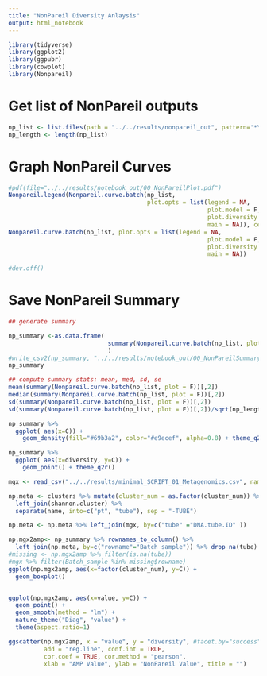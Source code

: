 ```yaml
---
title: "NonPareil Diversity Anlaysis"
output: html_notebook
---
```



```r
library(tidyverse)
library(ggplot2)
library(ggpubr)
library(cowplot)
library(Nonpareil)
```


# Get list of NonPareil outputs
```r
np_list <- list.files(path = "../../results/nonpareil_out", pattern='*\\.npo', recursive=TRUE, full.names=TRUE)
np_length <- length(np_list)
```

# Graph NonPareil Curves
```r
#pdf(file="../../results/notebook_out/00_NonPareilPlot.pdf")
Nonpareil.legend(Nonpareil.curve.batch(np_list, 
                                       plot.opts = list(legend = NA, 
                                                        plot.model = F, 
                                                        plot.diversity = F,
                                                        main = NA)), cex = 0.90)
Nonpareil.curve.batch(np_list, plot.opts = list(legend = NA, 
                                                        plot.model = F, 
                                                        plot.diversity = F,
                                                        main = NA))

#dev.off()
```

# Save NonPareil Summary
```r
## generate summary

np_summary <-as.data.frame(
                            summary(Nonpareil.curve.batch(np_list, plot = F))
                            )
#write_csv2(np_summary, "../../results/notebook_out/00_NonPareilSummary.csv")
np_summary
```

```r
## compute summary stats: mean, med, sd, se
mean(summary(Nonpareil.curve.batch(np_list, plot = F))[,2])
median(summary(Nonpareil.curve.batch(np_list, plot = F))[,2])
sd(summary(Nonpareil.curve.batch(np_list, plot = F))[,2])
sd(summary(Nonpareil.curve.batch(np_list, plot = F))[,2])/sqrt(np_length)

```
```r
np_summary %>%
  ggplot( aes(x=C)) +
    geom_density(fill="#69b3a2", color="#e9ecef", alpha=0.8) + theme_q2r()

np_summary %>%
  ggplot( aes(x=diversity, y=C)) +
    geom_point() + theme_q2r()
```



```r
mgx <- read_csv("../../results/minimal_SCRIPT_01_Metagenomics.csv", name_repair = "universal")[1:11]

np.meta <- clusters %>% mutate(cluster_num = as.factor(cluster_num)) %>%
  left_join(shannon.cluster) %>%
  separate(name, into=c("pt", "tube"), sep = "-TUBE")

np.meta <- np.meta %>% left_join(mgx, by=c("tube" ="DNA.tube.ID" ))

np.mgx2amp<- np_summary %>% rownames_to_column() %>%
  left_join(np.meta, by=c("rowname"="Batch_sample")) %>% drop_na(tube)
#missing <- np.mgx2amp %>% filter(is.na(tube)) 
#mgx %>% filter(Batch_sample %in% missing$rowname)
ggplot(np.mgx2amp, aes(x=factor(cluster_num), y=C)) +
  geom_boxplot()


ggplot(np.mgx2amp, aes(x=value, y=C)) +
  geom_point() + 
  geom_smooth(method = "lm") +
  nature_theme("Diag", "value") + 
  theme(aspect.ratio=1) 

ggscatter(np.mgx2amp, x = "value", y = "diversity", #facet.by="success", 
          add = "reg.line", conf.int = TRUE, 
          cor.coef = TRUE, cor.method = "pearson",
          xlab = "AMP Value", ylab = "NonPareil Value", title = "")
```


